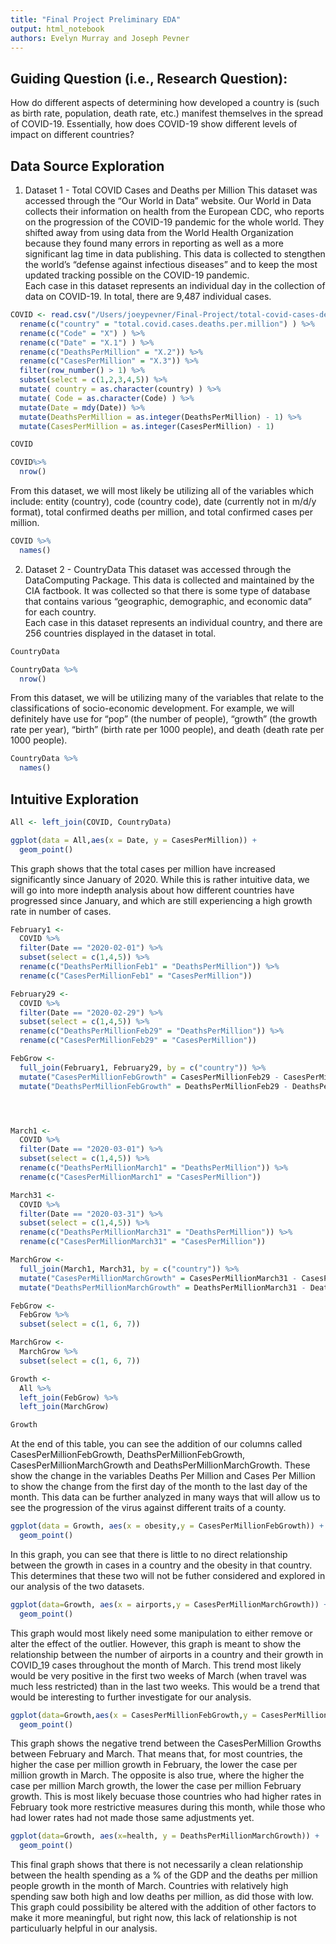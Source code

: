 ```yaml
---
title: "Final Project Preliminary EDA"
output: html_notebook
authors: Evelyn Murray and Joseph Pevner
---
```



## Guiding Question (i.e., Research Question):

How do different aspects of determining how developed a country is (such as birth rate, population, death rate, etc.) manifest themselves in the spread of COVID-19.  Essentially, how does COVID-19 show different levels of impact on different countries?


## Data Source Exploration

1. Dataset 1 - Total COVID Cases and Deaths per Million
This dataset was accessed through the "Our World in Data" website.  Our World in Data collects their information on health from the European CDC, who reports on the progression of the COVID-19 pandemic for the whole world.  They shifted away from using data from the World Health Organization because they found many errors in reporting as well as a more significant lag time in data publishing.  This data is collected to stengthen the world's "defense against infectious diseases" and to keep the most updated tracking possible on the COVID-19 pandemic.  
Each case in this dataset represents an individual day in the collection of data on COVID-19.  In total, there are 9,487 individual cases.  
```r

COVID <- read.csv("/Users/joeypevner/Final-Project/total-covid-cases-deaths-per-million.csv") %>%
  rename(c("country" = "total.covid.cases.deaths.per.million") ) %>%
  rename(c("Code" = "X") ) %>%
  rename(c("Date" = "X.1") ) %>%
  rename(c("DeathsPerMillion" = "X.2")) %>%
  rename(c("CasesPerMillion" = "X.3")) %>%
  filter(row_number() > 1) %>%
  subset(select = c(1,2,3,4,5)) %>%
  mutate( country = as.character(country) ) %>%
  mutate( Code = as.character(Code) ) %>%
  mutate(Date = mdy(Date)) %>%
  mutate(DeathsPerMillion = as.integer(DeathsPerMillion) - 1) %>%
  mutate(CasesPerMillion = as.integer(CasesPerMillion) - 1)

COVID

```



```r

COVID%>%
  nrow()

```





From this dataset, we will most likely be utilizing all of the variables which include: entity (country), code (country code), date (currently not in m/d/y format), total confirmed deaths per million, and total confirmed cases per million.
```r
COVID %>%
  names()
```





2. Dataset 2 - CountryData
This dataset was accessed through the DataComputing Package.  This data is collected and maintained by the CIA factbook.  It was collected so that there is some type of database that contains various "geographic, demographic, and economic data" for each country.  
Each case in this dataset represents an individual country, and there are 256 countries displayed in the dataset in total. 
```r
CountryData
```


```r


CountryData %>%
  nrow()


```


From this dataset, we will be utilizing many of the variables that relate to the classifications of socio-economic development.  For example, we will definitely have use for "pop" (the number of people), "growth" (the growth rate per year), "birth" (birth rate per 1000 people), and death (death rate per 1000 people). 
```r

CountryData %>%
  names()


```


## Intuitive Exploration

```r
All <- left_join(COVID, CountryData)
```


```r

ggplot(data = All,aes(x = Date, y = CasesPerMillion)) +
  geom_point() 


```
This graph shows that the total cases per million have increased significantly since January of 2020.  While this is rather intuitive data, we will go into more indepth analysis about how different countries have progressed since January, and which are still experiencing a high growth rate in number of cases.
```r

February1 <-
  COVID %>%
  filter(Date == "2020-02-01") %>%
  subset(select = c(1,4,5)) %>%
  rename(c("DeathsPerMillionFeb1" = "DeathsPerMillion")) %>%
  rename(c("CasesPerMillionFeb1" = "CasesPerMillion"))

February29 <- 
  COVID %>%
  filter(Date == "2020-02-29") %>%
  subset(select = c(1,4,5)) %>%
  rename(c("DeathsPerMillionFeb29" = "DeathsPerMillion")) %>%
  rename(c("CasesPerMillionFeb29" = "CasesPerMillion"))

FebGrow <-
  full_join(February1, February29, by = c("country")) %>%
  mutate("CasesPerMillionFebGrowth" = CasesPerMillionFeb29 - CasesPerMillionFeb1) %>%
  mutate("DeathsPerMillionFebGrowth" = DeathsPerMillionFeb29 - DeathsPerMillionFeb1)




March1 <-
  COVID %>%
  filter(Date == "2020-03-01") %>%
  subset(select = c(1,4,5)) %>%
  rename(c("DeathsPerMillionMarch1" = "DeathsPerMillion")) %>%
  rename(c("CasesPerMillionMarch1" = "CasesPerMillion"))

March31 <- 
  COVID %>%
  filter(Date == "2020-03-31") %>%
  subset(select = c(1,4,5)) %>%
  rename(c("DeathsPerMillionMarch31" = "DeathsPerMillion")) %>%
  rename(c("CasesPerMillionMarch31" = "CasesPerMillion"))
```
```r
MarchGrow <-
  full_join(March1, March31, by = c("country")) %>%
  mutate("CasesPerMillionMarchGrowth" = CasesPerMillionMarch31 - CasesPerMillionMarch1) %>%
  mutate("DeathsPerMillionMarchGrowth" = DeathsPerMillionMarch31 - DeathsPerMillionMarch1)


```

```r


FebGrow <-
  FebGrow %>%
  subset(select = c(1, 6, 7))

MarchGrow <-
  MarchGrow %>%
  subset(select = c(1, 6, 7))

Growth <-
  All %>%
  left_join(FebGrow) %>%
  left_join(MarchGrow)

Growth

```
At the end of this table, you can see the addition of our columns called CasesPerMillionFebGrowth, DeathsPerMillionFebGrowth, CasesPerMillionMarchGrowth and DeathsPerMillionMarchGrowth.  These show the change in the variables Deaths Per Million and Cases Per Million to show the change from the first day of the month to the last day of the month.  This data can be further analyzed in many ways that will allow us to see the progression of the virus against different traits of a county.



```r


ggplot(data = Growth, aes(x = obesity,y = CasesPerMillionFebGrowth)) + 
  geom_point() 


```
In this graph, you can see that there is little to no direct relationship between the growth in cases in a country and the obesity in that country.  This determines that these two will not be futher considered and explored in our analysis of the two datasets.

```r
ggplot(data=Growth, aes(x = airports,y = CasesPerMillionMarchGrowth)) +
  geom_point()

```
This graph would most likely need some manipulation to either remove or alter the effect of the outlier.  However, this graph is meant to show the relationship between the number of airports in a country and their growth in COVID_19 cases throughout the month of March.  This trend most likely would be very positive in the first two weeks of March (when travel was much less restricted) than in the last two weeks.  This would be a trend that would be interesting to further investigate for our analysis.




```r

ggplot(data=Growth,aes(x = CasesPerMillionFebGrowth,y = CasesPerMillionMarchGrowth)) +
  geom_point() 


```
This graph shows the negative trend between the CasesPerMillion Growths between February and March.  That means that, for most countries, the higher the case per million growth in February, the lower the case per million growth in March.  The opposite is also true, where the higher the case per million March growth, the lower the case per million February growth.  This is most likely becuase those countries who had higher rates in February took more restrictive measures during this month, while those who had lower rates had not made those same adjustments yet.


```r

ggplot(data=Growth, aes(x=health, y = DeathsPerMillionMarchGrowth)) +
  geom_point() 


```
This final graph shows that there is not necessarily a clean relationship between the health spending as a % of the GDP and the deaths per million people growth in the month of March.  Countries with relatively high spending saw both high and low deaths per million, as did those with low.  This graph could possibility be altered with the addition of other factors to make it more meaningful, but right now, this lack of relationship is not particuluarly helpful in our analysis.

